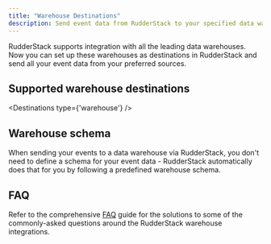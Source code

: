 ```yaml
---
title: "Warehouse Destinations"
description: Send event data from RudderStack to your specified data warehouse platforms.
---
```


RudderStack supports integration with all the leading data warehouses. Now you can set up these warehouses as destinations in RudderStack and send all your event data from your preferred sources.

## Supported warehouse destinations

<Destinations
  type={'warehouse'}
/>

## Warehouse schema

When sending your events to a data warehouse via RudderStack, you don't need to define a schema for your event data - RudderStack automatically does that for you by following a predefined <Link to="/destinations/warehouse-destinations/warehouse-schema/">warehouse schema</Link>.

## FAQ

Refer to the comprehensive [FAQ](https://rudderstack.com/docs/destinations/warehouse-destinations/faq/) guide for the solutions to some of the commonly-asked questions around the RudderStack warehouse integrations.


